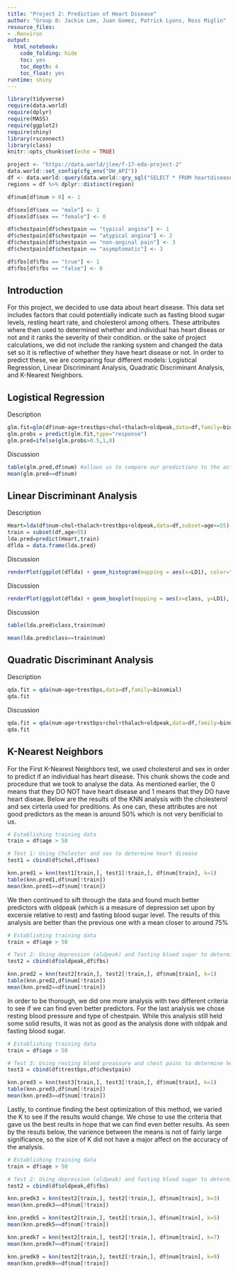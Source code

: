 ```yaml
---
title: "Project 2: Prediction of Heart Disease"
author: "Group 8: Jackie Lee, Juan Gomez, Patrick Lyons, Ross Miglin"
resource_files:
- .Renviron
output:
  html_notebook:
    code_folding: hide
    toc: yes
    toc_depth: 4
    toc_float: yes
runtime: shiny
---
```


```r
library(tidyverse)
require(data.world)
require(dplyr)
require(MASS)
require(ggplot2)
require(shiny)
library(rsconnect)
library(class)
knitr::opts_chunk$set(echo = TRUE)
```
  

```r
project <- "https://data.world/jlee/f-17-eda-project-2"
data.world::set_config(cfg_env("DW_API"))
df <- data.world::query(data.world::qry_sql("SELECT * FROM heartdisease"), dataset = project)
regions = df %>% dplyr::distinct(region)

df$num[df$num > 0] <- 1

df$sex[df$sex == "male"] <- 1
df$sex[df$sex == "female"] <- 0

df$chestpain[df$chestpain == "typical angina"] <- 1
df$chestpain[df$chestpain == "atypical angina"] <- 2
df$chestpain[df$chestpain == "non-anginal pain"] <- 3
df$chestpain[df$chestpain == "asymptomatic"] <- 3

df$fbs[df$fbs == "true"] <- 1
df$fbs[df$fbs == "false"] <- 0

```

## **Introduction** 
For this project, we decided to use data about heart disease. This data set includes factors that could potentially indicate such as fasting blood sugar levels, resting heart rate, and cholesterol among others. These attributes where then used to determined whether and individual has heart diseas or not and it ranks the severity of their condition. or the sake of project calculations, we did not include the ranking system and changed the data set so it is reflective of whether they have heart disease or not. In order to predict these, we are comparing four different models: Logistical Regression, Linear Discriminant Analysis, Quadratic Discriminant Analysis, and K-Nearest Neighbors.


## Logistical Regression
Description

```r
glm.fit=glm(df$num~age+trestbps+chol+thalach+oldpeak,data=df,family=binomial)
glm.probs = predict(glm.fit,type="response")
glm.pred=ifelse(glm.probs>0.5,1,0)
```

Discussion

```r
table(glm.pred,df$num) #allows us to compare our predictions to the actual data
mean(glm.pred==df$num)
```

## Linear Discriminant Analysis
Description

```r
Heart=lda(df$num~chol+thalach+trestbps+oldpeak,data=df,subset=age<=55)
train = subset(df,age>55)
lda.pred=predict(Heart,train)
dflda = data.frame(lda.pred)

```
 
 Discussion
 
```r
renderPlot(ggplot(dflda) + geom_histogram(mapping = aes(x=LD1), color="blue") + facet_wrap(~class))
```

Discussion

```r
renderPlot(ggplot(dflda) + geom_boxplot(mapping = aes(x=class, y=LD1), color = "blue"))
```

Discussion

```r
table(lda.pred$class,train$num)

mean(lda.pred$class==train$num)
```

## Quadratic Discriminant Analysis
Description
```r
qda.fit = qda(num~age+trestbps,data=df,family=binomial)
qda.fit
```

Discussion

```r
qda.fit = qda(num~age+trestbps+chol+thalach+oldpeak,data=df,family=binomial)
qda.fit
```
## K-Nearest Neighbors
For the First K-Nearest Neighbors test, we used cholesterol and sex in order to predict if an individual has heart disease. This chunk shows the code and procedure that we took to analyse the data. As mentioned earlier, the 0 means that they DO NOT have heart disease and 1 means that they DO have heart diseae. Below are the results of the KNN analysis with the cholesterol and sex cirteria used for preditions. As one can, these attributes are not good predictors as the mean is around 50% which is not very benificial to us.

```r

# Establishing training data
train = df$age > 50

# Test 1: Using Cholester and sex to determine heart disease
test1 = cbind(df$chol,df$sex)

knn.pred1 = knn(test1[train,], test1[!train,], df$num[train], k=1)
table(knn.pred1,df$num[!train])
mean(knn.pred1==df$num[!train])
```

We then continued to sift through the data and found much better predictors with oldpeak (which is a measure of depression set upon by excersie relative to rest) and fasting blood sugar level. The results of this analysis are better than the previous one with a mean closer to around 75%

```r
# Establishing training data
train = df$age > 50

# Test 2: Using depression (oldpeak) and fasting blood sugar to determine heart disease
test2 = cbind(df$oldpeak,df$fbs)

knn.pred2 = knn(test2[train,], test2[!train,], df$num[train], k=1)
table(knn.pred2,df$num[!train])
mean(knn.pred2==df$num[!train])
```

In order to be thorough, we did one more analysis with two different criteria to see if we can find even better predictors. For the last analysis we chose resting blood pressure and type of chestpain. While this analysis still held some solid results, it was not as good as the analysis done with oldpak and fasting blood sugar.

```r

# Establishing training data
train = df$age > 50

# Test 3: Using resting blood preassure and chest pains to determine heart disease
test3 = cbind(df$trestbps,df$chestpain)

knn.pred3 = knn(test3[train,], test3[!train,], df$num[train], k=1)
table(knn.pred3,df$num[!train])
mean(knn.pred3==df$num[!train])
```

Lastly, to continue finding the best optimization of this method, we varied the K to see if the results would change. We chose to use the criteria that gave us the best reults in hope that we can find even better results. As seen by the resuts below, the varience between the means is not of fairly large significance, so the size of K did not have a major affect on the accuracy of the analysis.

```r

# Establishing training data
train = df$age > 50

# Test 2: Using depression (oldpeak) and fasting blood sugar to determine heart disease
test2 = cbind(df$oldpeak,df$fbs)

knn.predk3 = knn(test2[train,], test2[!train,], df$num[train], k=3)
mean(knn.predk3==df$num[!train])

knn.predk5 = knn(test2[train,], test2[!train,], df$num[train], k=5)
mean(knn.predk5==df$num[!train])

knn.predk7 = knn(test2[train,], test2[!train,], df$num[train], k=7)
mean(knn.predk7==df$num[!train])

knn.predk9 = knn(test2[train,], test2[!train,], df$num[train], k=9)
mean(knn.predk9==df$num[!train])

```

